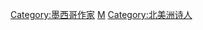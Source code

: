 {{Commonscat|Poets from Mexico}}
[[Category:墨西哥作家|Category:墨西哥作家]]
[[Category:各國詩人|M]]
[[Category:北美洲诗人|Category:北美洲诗人]]